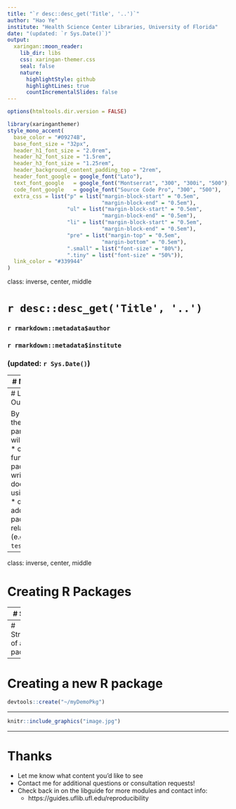 ```yaml
---
title: "`r desc::desc_get('Title', '..')`"
author: "Hao Ye"
institute: "Health Science Center Libraries, University of Florida"
date: "(updated: `r Sys.Date()`)"
output:
  xaringan::moon_reader:
    lib_dir: libs
    css: xaringan-themer.css
    seal: false
    nature:
      highlightStyle: github
      highlightLines: true
      countIncrementalSlides: false
---
```

```r
options(htmltools.dir.version = FALSE)
```

```r
library(xaringanthemer)
style_mono_accent(
  base_color = "#09274B",
  base_font_size = "32px", 
  header_h1_font_size = "2.0rem",
  header_h2_font_size = "1.5rem",
  header_h3_font_size = "1.25rem", 
  header_background_content_padding_top = "2rem", 
  header_font_google = google_font("Lato"),
  text_font_google   = google_font("Montserrat", "300", "300i", "500"),
  code_font_google   = google_font("Source Code Pro", "300", "500"), 
  extra_css = list("p" = list("margin-block-start" = "0.5em", 
                              "margin-block-end" = "0.5em"), 
                   "ul" = list("margin-block-start" = "0.5em", 
                              "margin-block-end" = "0.5em"), 
                   "li" = list("margin-block-start" = "0.5em", 
                              "margin-block-end" = "0.5em"), 
                   "pre" = list("margin-top" = "0.5em", 
                              "margin-bottom" = "0.5em"), 
                   ".small" = list("font-size" = "80%"), 
                   ".tiny" = list("font-size" = "50%")), 
  link_color = "#339944"
)
```
class: inverse, center, middle

# `r desc::desc_get('Title', '..')`
### `r rmarkdown::metadata$author`
### `r rmarkdown::metadata$institute`
### (updated: `r Sys.Date()`)

---
# Motivations

R packages are the primary means of bundling R code and facilitate many use cases, including:

* re-using functions or data across projects
* writing open source software
* creating reproducible analyses

---
# Learning Outcomes

By the end of the workshop, participants will be able to:
* create functional R packages
* write documentation using `roxygen2`
* describe additional package-related tools (e.g. `pkgdown`, `testthat`)

---
class: inverse, center, middle

# Creating R Packages

---
# Setup

Before getting started, we want some tools that help make creating packages easier.

```r
install.packages(c("devtools", "roxygen2", 
                   "testthat", "knitr"))
```

---
# Structure of an R package



---
# Creating a new R package

```r
devtools::create("~/myDemoPkg")
```



---

```r
knitr::include_graphics("image.jpg")
```

---
# Thanks

* Let me know what content you'd like to see
* Contact me for additional questions or consultation requests!
* Check back in on the libguide for more modules and contact info:
  - https://guides.uflib.ufl.edu/reproducibility
